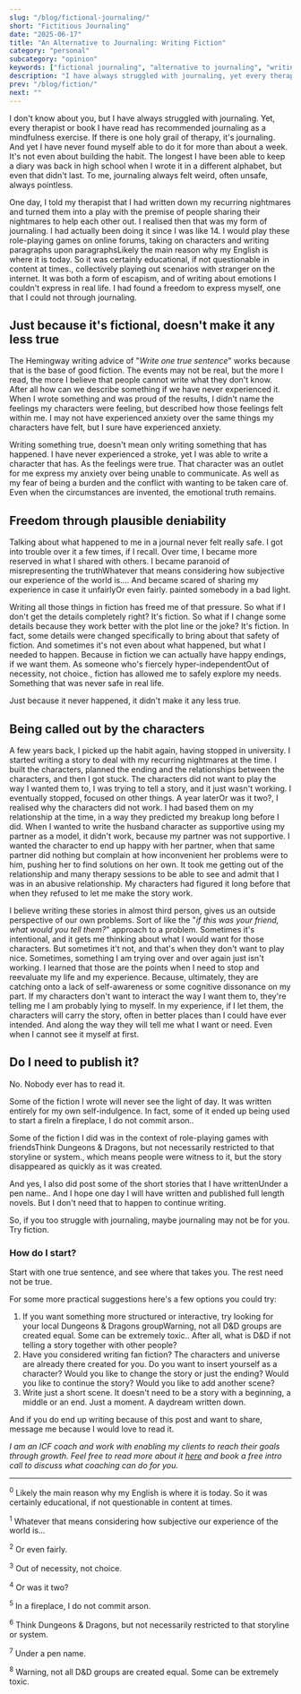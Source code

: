 ```yaml
---
slug: "/blog/fictional-journaling/"
short: "Fictitious Journaling"
date: "2025-06-17"
title: "An Alternative to Journaling: Writing Fiction"
category: "personal"
subcategory: "opinion"
keywords: ["fictional journaling", "alternative to journaling", "writing fiction for therapy", "creative journaling methods", "fiction as self-help", "therapeutic writing", "journaling alternatives", "fiction therapy", "creative writing therapy", "writing for mental health", "storytelling therapy", "expressive writing", "journal writing struggles", "fiction writing benefits", "creative self-expression", "writing for healing", "therapeutic storytelling", "fiction for emotional processing", "alternative therapy methods", "creative writing for self-discovery", "writing characters for therapy", "fiction vs journaling", "creative writing mental health", "storytelling for healing", "writing therapy techniques"]
description: "I have always struggled with journaling, yet every therapist has recommended it. I realised fiction writing was my form of journaling - a freedom to express myself that I could not through traditional journaling. Just because it's fictional, doesn't make it any less true."
prev: "/blog/fiction/"
next: ""
---
```



I don't know about you, but I have always struggled with journaling. Yet, every therapist or book I have read has recommended journaling as a mindfulness exercise. If there is one holy grail of therapy, it's journaling. And yet I have never found myself able to do it for more than about a week. It's not even about building the habit. The longest I have been able to keep a diary was back in high school when I wrote it in a different alphabet, but even that didn't last. To me, journaling always felt weird, often unsafe, always pointless.

One day, I told my therapist that I had written down my recurring nightmares and turned them into a play with the premise of people sharing their nightmares to help each other out. I realised then that was my form of journaling. I had actually been doing it since I was like 14. I would play these role-playing games on online forums, taking on characters and writing paragraphs upon paragraphs<Footnote presentation="0">Likely the main reason why my English is where it is today. So it was certainly educational, if not questionable in content at times.</Footnote>, collectively playing out scenarios with stranger on the internet. It was both a form of escapism, and of writing about emotions I couldn't express in real life. I had found a freedom to express myself, one that I could not through journaling.

## Just because it's fictional, doesn't make it any less true
The Hemingway writing advice of "_Write one true sentence_" works because that is the base of good fiction. The events may not be real, but the more I read, the more I believe that people cannot write what they don't know. After all how can we describe something if we have never experienced it. When I wrote something and was proud of the results, I didn't name the feelings my characters were feeling, but described how those feelings felt within me. I may not have experienced anxiety over the same things my characters have felt, but I sure have experienced anxiety. 

Writing something true, doesn't mean only writing something that has happened. I have never experienced a stroke, yet I was able to write a character that has. As the feelings were true. That character was an outlet for me express my anxiety over being unable to communicate. As well as my fear of being a burden and the conflict with wanting to be taken care of. Even when the circumstances are invented, the emotional truth remains.

## Freedom through plausible deniability
Talking about what happened to me in a journal never felt really safe. I got into trouble over it a few times, if I recall. Over time, I became more reserved in what I shared with others. I became paranoid of misrepresenting the truth<Footnote presentation="1">Whatever that means considering how subjective our experience of the world is...</Footnote>. And became scared of sharing my experience in case it unfairly<Footnote presentation="2">Or even fairly.</Footnote> painted somebody in a bad light. 

Writing all those things in fiction has freed me of that pressure. So what if I don't get the details completely right? It's fiction. So what if I change some details because they work better with the plot line or the joke? It's fiction. In fact, some details were changed specifically to bring about that safety of fiction. And sometimes it's not even about what happened, but what I needed to happen. Because in fiction we can actually have happy endings, if we want them. As someone who's fiercely hyper-independent<Footnote presentation="3">Out of necessity, not choice.</Footnote>, fiction has allowed me to safely explore my needs. Something that was never safe in real life.

Just because it never happened, it didn't make it any less true. 

## Being called out by the characters
A few years back, I picked up the habit again, having stopped in university. I started writing a story to deal with my recurring nightmares at the time. I built the characters, planned the ending and the relationships between the characters, and then I got stuck. The characters did not want to play the way I wanted them to, I was trying to tell a story, and it just wasn't working. I eventually stopped, focused on other things. A year later<Footnote presentation="4">Or was it two?</Footnote>, I realised why the characters did not work. I had based them on my relationship at the time, in a way they predicted my breakup long before I did. When I wanted to write the husband character as supportive using my partner as a model, it didn't work, because my partner was not supportive. I wanted the character to end up happy with her partner, when that same partner did nothing but complain at how inconvenient her problems were to him, pushing her to find solutions on her own. It took me getting out of the relationship and many therapy sessions to be able to see and admit that I was in an abusive relationship. My characters had figured it long before that when they refused to let me make the story work.

I believe writing these stories in almost third person, gives us an outside perspective of our own problems. Sort of like the "_if this was your friend, what would you tell them?_" approach to a problem. Sometimes it's intentional, and it gets me thinking about what I would want for those characters. But sometimes it't not, and that's when they don't want to play nice. Sometimes, something I am trying over and over again just isn't working. I learned that those are the points when I need to stop and reevaluate my life and my experience. Because, ultimately, they are catching onto a lack of self-awareness or some cognitive dissonance on my part. If my characters don't want to interact the way I want them to, they're telling me I am probably lying to myself. In my experience, if I let them, the characters will carry the story, often in better places than I could have ever intended. And along the way they will tell me what I want or need. Even when I cannot see it myself at first.

## Do I need to publish it?
No. Nobody ever has to read it.

Some of the fiction I wrote will never see the light of day. It was written entirely for my own self-indulgence. In fact, some of it ended up being used to start a fire<Footnote presentation="5">In a fireplace, I do not commit arson.</Footnote>. 

Some of the fiction I did was in the context of role-playing games with friends<Footnote presentation="6">Think Dungeons & Dragons, but not necessarily restricted to that storyline or system.</Footnote>, which means people were witness to it, but the story disappeared as quickly as it was created. 

And yes, I also did post some of the short stories that I have written<Footnote presentation="7">Under a pen name.</Footnote>. And I hope one day I will have written and published full length novels. But I don't need that to happen to continue writing. 

So, if you too struggle with journaling, maybe journaling may not be for you. Try fiction. 

### How do I start?
Start with one true sentence, and see where that takes you. The rest need not be true. 

For some more practical suggestions here's a few options you could try:
1. If you want something more structured or interactive, try looking for your local Dungeons & Dragons group<Footnote presentation="8">Warning, not all D&D groups are created equal. Some can be extremely toxic.</Footnote>. After all, what is D&D if not telling a story together with other people? 
2. Have you considered writing fan fiction? The characters and universe are already there created for you. Do you want to insert yourself as a character? Would you like to change the story or just the ending? Would you like to continue the story? Would you like to add another scene?
3. Write just a short scene. It doesn't need to be a story with a beginning, a middle or an end. Just a moment. A daydream written down.

And if you do end up writing because of this post and want to share, message me because I would love to read it.
 
_I am an ICF coach and work with enabling my clients to reach their goals through growth. Feel free to read more about it [here](/coaching/) and book a free intro call to discuss what coaching can do for you._

--------
<sup>0</sup> Likely the main reason why my English is where it is today. So it was certainly educational, if not questionable in content at times.

<sup>1</sup> Whatever that means considering how subjective our experience of the world is...

<sup>2</sup> Or even fairly.

<sup>3</sup> Out of necessity, not choice.

<sup>4</sup> Or was it two?

<sup>5</sup> In a fireplace, I do not commit arson.

<sup>6</sup> Think Dungeons & Dragons, but not necessarily restricted to that storyline or system.

<sup>7</sup> Under a pen name.

<sup>8</sup> Warning, not all D&D groups are created equal. Some can be extremely toxic.